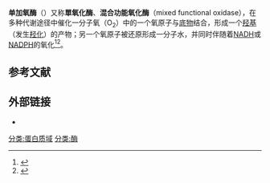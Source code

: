 {{Pfam_box 
| Symbol = FAD_binding_3 
| Name = 单加氧酶
| image = 2Y6Q.jpg
| width = 
| caption = Structure of the Tetx Monooxygenase in complex with the substrate 7-Iodtetracycline.<ref name="pmid21402075">{{PDB|2Y6Q}}; {{cite journal | author = Volkers G, Palm GJ, Weiss MS, Wright GD, Hinrichs W | title = Structural basis for a new tetracycline resistance mechanism relying on the TetX monooxygenase | journal = FEBS Lett. | volume = 585 | issue = 7 | pages = 1061–6 | pmid = 21402075 | doi = 10.1016/j.febslet.2011.03.012 | url = |date=April 2011}}</ref>
| Pfam= PF01494
| InterPro= IPR002938
| SMART= 
| Prosite =          
| SCOP = 2phh
| TCDB = 
| OPM family= 
| OPM protein= 
}}

'''单加氧酶'''（{{lang-en|Monooxygenase}}）又称'''單氧化酶'''、'''混合功能氧化酶'''（mixed functional oxidase），在多种代谢途径中催化一分子氧（O<sub>2</sub>）中的一个氧原子与[[底物|底物]]结合，形成一个[[羟基|羟基]]（发生[[羟化|羟化]]）的产物；另一个氧原子被还原形成一分子水，并同时伴随着[[NADH|NADH]]或[[NADPH|NADPH]]的氧化<ref name="PUB00000123">{{cite journal |author=Harayama S, Kok M, Neidle EL |title=Functional and evolutionary relationships among diverse oxygenases |url=https://archive.org/details/sim_annual-review-of-microbiology_1992_46/page/565 |journal=Annu. Rev. Microbiol. |volume=46 |issue= |pages=565–601 |year=1992 |pmid=1444267 |doi=10.1146/annurev.mi.46.100192.003025}}</ref><ref name="PUB00006431">{{cite journal |author=Schreuder HA, van Berkel WJ, Eppink MH, Bunthol C |title=Phe161 and Arg166 variants of p-hydroxybenzoate hydroxylase. Implications for NADPH recognition and structural stability |journal=FEBS Lett. |volume=443 |issue=3 |pages=251–255 |year=1999 |pmid=10025942 |doi=10.1016/S0014-5793(98)01726-8}}</ref>。

==参考文献==
{{reflist}}

==外部链接==
*{{Commonscat-inline|Monooxygenases}} 

{{InterPro content|IPR002938}}
{{单加氧酶类}}
{{双加氧酶类}}

[[分类:蛋白质域|分类:蛋白质域]]
[[分类:酶|分类:酶]]